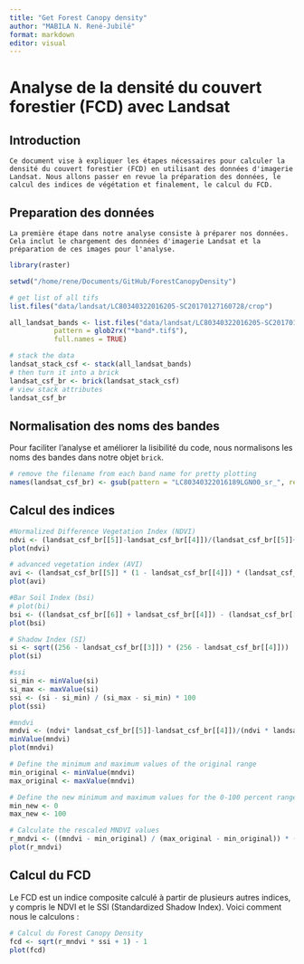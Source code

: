 ```yaml
---
title: "Get Forest Canopy density"
author: "MABILA N. René-Jubilé"
format: markdown
editor: visual
---
```


# Analyse de la densité du couvert forestier (FCD) avec Landsat

## Introduction

```         
Ce document vise à expliquer les étapes nécessaires pour calculer la densité du couvert forestier (FCD) en utilisant des données d'imagerie Landsat. Nous allons passer en revue la préparation des données, le calcul des indices de végétation et finalement, le calcul du FCD.
```

## Preparation des données

```         
La première étape dans notre analyse consiste à préparer nos données. Cela inclut le chargement des données d'imagerie Landsat et la préparation de ces images pour l'analyse.
```

```r
library(raster)

setwd("/home/rene/Documents/GitHub/ForestCanopyDensity")

# get list of all tifs
list.files("data/landsat/LC80340322016205-SC20170127160728/crop")

all_landsat_bands <- list.files("data/landsat/LC80340322016205-SC20170127160728/crop",
           pattern = glob2rx("*band*.tif$"),
           full.names = TRUE)

# stack the data
landsat_stack_csf <- stack(all_landsat_bands)
# then turn it into a brick
landsat_csf_br <- brick(landsat_stack_csf)
# view stack attributes
landsat_csf_br
```

## Normalisation des noms des bandes

Pour faciliter l'analyse et améliorer la lisibilité du code, nous normalisons les noms des bandes dans notre objet `brick`.

```r

# remove the filename from each band name for pretty plotting
names(landsat_csf_br) <- gsub(pattern = "LC80340322016189LGN00_sr_", replacement = "", names(landsat_csf_br))
```

## Calcul des indices

```r
#Normalized Difference Vegetation Index (NDVI) 
ndvi <- (landsat_csf_br[[5]]-landsat_csf_br[[4]])/(landsat_csf_br[[5]]+landsat_csf_br[[4]])
plot(ndvi)

# advanced vegetation index (AVI)
avi <- (landsat_csf_br[[5]] * (1 - landsat_csf_br[[4]]) * (landsat_csf_br[[5]] - landsat_csf_br[[4]]))^(1/3)
plot(avi)

#Bar Soil Index (bsi)
# plot(bi)
bsi <- ((landsat_csf_br[[6]] + landsat_csf_br[[4]]) - (landsat_csf_br[[5]] + landsat_csf_br[[2]]))/((landsat_csf_br[[6]] + landsat_csf_br[[4]]) + (landsat_csf_br[[5]] + landsat_csf_br[[2]]))
plot(bsi)

# Shadow Index (SI)
si <- sqrt((256 - landsat_csf_br[[3]]) * (256 - landsat_csf_br[[4]]))
plot(si)

#ssi
si_min <- minValue(si)
si_max <- maxValue(si)
ssi <- (si - si_min) / (si_max - si_min) * 100
plot(ssi)

#mndvi
mndvi <- (ndvi* landsat_csf_br[[5]]-landsat_csf_br[[4]])/(ndvi * landsat_csf_br[[5]]+landsat_csf_br[[4]])
minValue(mndvi)
plot(mndvi)

# Define the minimum and maximum values of the original range
min_original <- minValue(mndvi)
max_original <- maxValue(mndvi)

# Define the new minimum and maximum values for the 0-100 percent range
min_new <- 0
max_new <- 100

# Calculate the rescaled MNDVI values
r_mndvi <- ((mndvi - min_original) / (max_original - min_original)) * (max_new - min_new) + min_new
plot(r_mndvi)
```

## Calcul du FCD

Le FCD est un indice composite calculé à partir de plusieurs autres indices, y compris le NDVI et le SSI (Standardized Shadow Index). Voici comment nous le calculons :

```r
# Calcul du Forest Canopy Density
fcd <- sqrt(r_mndvi * ssi + 1) - 1
plot(fcd)
```
